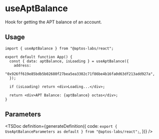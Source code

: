 
# useAptBalance

Hook for getting the APT balance of an account.

## Usage

```tsx
import { useAptBalance } from "@aptos-labs/react";

export default function App() {
  const { data: aptBalance, isLoading } = useAptBalance({
    address:
      "0x926ff619e85bdb5b02680f27bea5ea3302c71f86be4b16fa0d63df213add927a",
  });

  if (isLoading) return <div>Loading...</div>;

  return <div>APT Balance: {aptBalance} octas</div>;
}
```

## Parameters

<TSDoc
  definition={generateDefinition({
    code: `export { UseAptBalanceParameters as default } from "@aptos-labs/react";`,
  })}
/>
